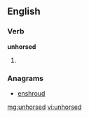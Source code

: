 ==English==

===Verb===
'''unhorsed'''

# {{past of|unhorse}}

===Anagrams===
* [[enshroud]]

[[mg:unhorsed]]
[[vi:unhorsed]]